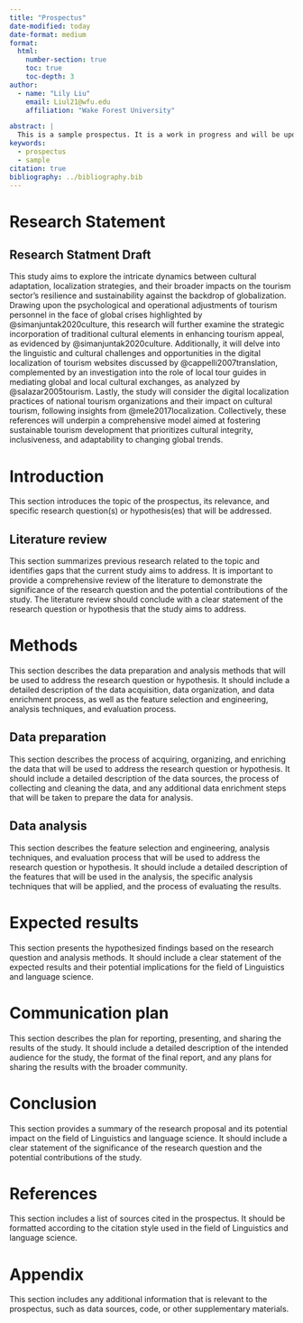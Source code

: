 ```yaml
---
title: "Prospectus"
date-modified: today
date-format: medium
format:
  html:
    number-section: true
    toc: true
    toc-depth: 3
author:
  - name: "Lily Liu"
    email: Liul21@wfu.edu
    affiliation: "Wake Forest University"

abstract: |
  This is a sample prospectus. It is a work in progress and will be updated as needed as the semester progresses.
keywords:
  - prospectus
  - sample
citation: true
bibliography: ../bibliography.bib
---
```


<!--

This document is a template for a research prospectus, so it is just fine that you use this space as you see fit. Just remember, that the final document should take the form proposed in the original template.

-->

# Research Statement

## Research Statment Draft

This study aims to explore the intricate dynamics between cultural adaptation, localization strategies, and their broader impacts on the tourism sector's resilience and sustainability against the backdrop of globalization. Drawing upon the psychological and operational adjustments of tourism personnel in the face of global crises highlighted by @simanjuntak2020culture, this research will further examine the strategic incorporation of traditional cultural elements in enhancing tourism appeal, as evidenced by @simanjuntak2020culture. Additionally, it will delve into the linguistic and cultural challenges and opportunities in the digital localization of tourism websites discussed by @cappelli2007translation, complemented by an investigation into the role of local tour guides in mediating global and local cultural exchanges, as analyzed by @salazar2005tourism. Lastly, the study will consider the digital localization practices of national tourism organizations and their impact on cultural tourism, following insights from @mele2017localization. Collectively, these references will underpin a comprehensive model aimed at fostering sustainable tourism development that prioritizes cultural integrity, inclusiveness, and adaptability to changing global trends.

<!--

What you have in this section is more akin to a literature review than a research statement. The research statement should be a concise statement of the research question or hypothesis that the study aims to address. It should be a single sentence that clearly articulates the focus of the study.

Now, the literature review is a comprehensive review of the literature to demonstrate the significance of the research question and the potential contributions of the study --it usually concludes with the research statement.

-->

# Introduction

This section introduces the topic of the prospectus, its relevance, and specific research question(s) or hypothesis(es) that will be addressed.

## Literature review

<!--

This is the section where you should provide a comprehensive review of the literature to demonstrate the significance of the research question and the potential contributions of the study.


In your "Research Statement Draft" you have mentioned some of the literature that you have been consulting, but you should provide a more detailed review of these (and other) sources. You will want to provide a summary of each articles' main findings, relevant methods, and how they relate to your research question. As it stands, I have a hard time understanding how the topic you have chosen relates to text analysis, which is the focus of this course.

Address these points with the literature you have cited and continue to gather other sources that will help you to build a comprehensive review of the literature and lead to a clear statement of the research question or hypothesis that the study aims to address.

Remember, this work is a work in progress and you will likely revise and refine it as you continue to work on it.

-->


This section summarizes previous research related to the topic and identifies gaps that the current study aims to address. It is important to provide a comprehensive review of the literature to demonstrate the significance of the research question and the potential contributions of the study. The literature review should conclude with a clear statement of the research question or hypothesis that the study aims to address.

# Methods

This section describes the data preparation and analysis methods that will be used to address the research question or hypothesis. It should include a detailed description of the data acquisition, data organization, and data enrichment process, as well as the feature selection and engineering, analysis techniques, and evaluation process.

## Data preparation

This section describes the process of acquiring, organizing, and enriching the data that will be used to address the research question or hypothesis. It should include a detailed description of the data sources, the process of collecting and cleaning the data, and any additional data enrichment steps that will be taken to prepare the data for analysis.

## Data analysis

This section describes the feature selection and engineering, analysis techniques, and evaluation process that will be used to address the research question or hypothesis. It should include a detailed description of the features that will be used in the analysis, the specific analysis techniques that will be applied, and the process of evaluating the results.

# Expected results

This section presents the hypothesized findings based on the research question and analysis methods. It should include a clear statement of the expected results and their potential implications for the field of Linguistics and language science.

# Communication plan

This section describes the plan for reporting, presenting, and sharing the results of the study. It should include a detailed description of the intended audience for the study, the format of the final report, and any plans for sharing the results with the broader community.

# Conclusion

This section provides a summary of the research proposal and its potential impact on the field of Linguistics and language science. It should include a clear statement of the significance of the research question and the potential contributions of the study.

# References

This section includes a list of sources cited in the prospectus. It should be formatted according to the citation style used in the field of Linguistics and language science.

# Appendix {.appendix}

This section includes any additional information that is relevant to the prospectus, such as data sources, code, or other supplementary materials.
